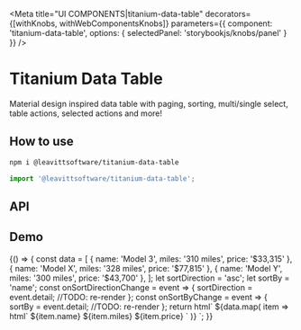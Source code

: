 
<Meta
  title="UI COMPONENTS|titanium-data-table"
  decorators={[withKnobs, withWebComponentsKnobs]}
  parameters={{ component: 'titanium-data-table', options: { selectedPanel: 'storybookjs/knobs/panel' } }}
/>

# Titanium Data Table

Material design inspired data table with paging, sorting, multi/single select, table actions, selected actions and more!

## How to use

```bash
npm i @leavittsoftware/titanium-data-table
```

```js
import '@leavittsoftware/titanium-data-table';
```

## API

<Props of="titanium-data-table" />

## Demo

<Preview withToolbar>
  <Story name="Docs">
    {() => {
      const data = [
        { name: 'Model 3', miles: '310 miles', price: '$33,315' },
        { name: 'Model X', miles: '328 miles', price: '$77,815' },
        { name: 'Model Y', miles: '300 miles', price: '$43,700' },
      ];
      let sortDirection = 'asc';
      let sortBy = 'name';
      const onSortDirectionChange = event => {
        sortDirection = event.detail;
        //TODO: re-render
      };
      const onSortByChange = event => {
        sortBy = event.detail;
        //TODO: re-render
      };
      return html`
        <titanium-data-table .items=${data} .isLoading=${false} count="3" largePages header="Telsa motors">
          <titanium-search-input slot="search-button"></titanium-search-input>
          <titanium-svg-button slot="table-actions" path="M19 13h-6v6h-2v-6H5v-2h6V5h2v6h6v2z"></titanium-svg-button>
          <titanium-svg-button
            slot="table-actions"
            path="M17.65,6.35C16.2,4.9 14.21,4 12,4A8,8 0 0,0 4,12A8,8 0 0,0 12,20C15.73,20 18.84,17.45 19.73,14H17.65C16.83,16.33 14.61,18 12,18A6,6 0 0,1 6,12A6,6 0 0,1 12,6C13.66,6 15.14,6.69 16.22,7.78L13,11H20V4L17.65,6.35Z"
          >
          </titanium-svg-button>
          <titanium-svg-button slot="filter-button" path="M10 18h4v-2h-4v2zM3 6v2h18V6H3zm3 7h12v-2H6v2z"></titanium-svg-button>
          <titanium-chip label="Sedan" closeable slot="filters"></titanium-chip>
          <titanium-chip label="SUV" closeable slot="filters"></titanium-chip>
          <titanium-data-table-header
            title="Model"
            @sort-by-changed=${onSortByChange}
            .sortBy=${sortBy}
            .sortDirection=${sortDirection}
            @sort-direction-changed=${onSortDirectionChange}
            large
            column-name="name"
            slot="table-headers"
          ></titanium-data-table-header>
          <titanium-data-table-header
            title="Range"
            @sort-by-changed=${onSortByChange}
            .sortBy=${sortBy}
            .sortDirection=${sortDirection}
            @sort-direction-changed=${onSortDirectionChange}
            desktop
            column-name="miles"
            slot="table-headers"
          ></titanium-data-table-header>
          <titanium-data-table-header
            title="Price"
            @sort-by-changed=${onSortByChange}
            .sortBy=${sortBy}
            .sortDirection=${sortDirection}
            @sort-direction-changed=${onSortDirectionChange}
            right
            column-name="price"
            slot="table-headers"
          ></titanium-data-table-header>
          ${data.map(
            item => html`
              <titanium-data-table-item .item=${item} slot="items">
                <row-item large x>${item.name}</row-item>
                <row-item desktop>${item.miles}</row-item>
                <row-item right>${item.price}</row-item>
              </titanium-data-table-item>
            `
          )}
        </titanium-data-table>
      `;
    }}
  </Story>
</Preview>
